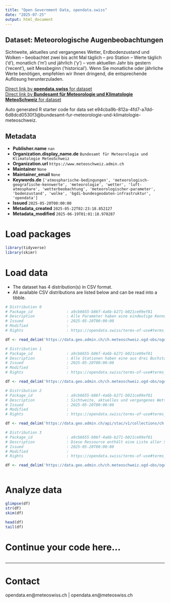 ```yaml
---
title: "Open Government Data, opendata.swiss"
date: "2025-07-25"
output: html_document
---
```


## Dataset: Meteorologische Augenbeobachtungen

Sichtweite, aktuelles und vergangenes Wetter, Erdbodenzustand und Wolken – beobachtet zwei bis acht Mal täglich – pro Station – Werte täglich ('d'), monatlich ('m') und jährlich ('y') – vom aktuellen Jahr bis gestern ('recent'), seit Messbeginn ('historical'). Wenn Sie monatliche oder jährliche Werte benötigen, empfehlen wir Ihnen dringend, die entsprechende Auflösung herunterzuladen.

[Direct link by **opendata.swiss** for dataset](https://opendata.swiss/de/dataset/meteorologische-augenbeobachtungen1)<br>
[Direct link by **Bundesamt für Meteorologie und Klimatologie MeteoSchweiz** for dataset](https://www.meteoschweiz.admin.ch/service-und-publikationen/service/open-data.html)

Auto generated R starter code for data set e94cba9b-812a-4fd7-a7dd-6d8dcd0530f3@bundesamt-fur-meteorologie-und-klimatologie-meteoschweiz.

## Metadata

- **Publisher.name** `nan`
- **Organization.display_name.de** `Bundesamt für Meteorologie und Klimatologie MeteoSchweiz`
- **Organization.url** `https://www.meteoschweiz.admin.ch`
- **Maintainer** `None`
- **Maintainer_email** `None`
- **Keywords.de** `['atmospharische-bedingungen', 'meteorologisch-geografische-kennwerte', 'meteorologie', 'wetter', 'luft-atmosphare', 'wetterbeobachtung', 'meteorologischer-parameter', 'bodenzustand', 'wolke', 'bgdi-bundesgeodaten-infrastruktur', 'opendata']`
- **Issued** `2025-05-20T00:00:00`
- **Metadata_created** `2025-05-22T02:23:18.852127`
- **Metadata_modified** `2025-06-19T01:01:18.970287`


# Load packages

```r

library(tidyverse)
library(skimr)

```

# Load data

-   The dataset has 4 distribution(s) in CSV format.
-   All available CSV distributions are listed below and can be read into a tibble.

```r

# Distribution 0
# Package_id               : a9cb6655-b86f-4a6b-b271-b021ce99ef81
# Description              : Alle Parameter haben eine eindeutige Kennung, die von der zeitlichen Auflösung abhängig ist. Diese Ressource enthält eine Liste aller Parameterkennungen mit Erläuterung, zeitlicher Auflösung, Datentyp und Masseinheit.
# Issued                   : 2025-05-20T00:00:00
# Modified                 : 
# Rights                   : https://opendata.swiss/terms-of-use#terms_by

df <- read_delim('https://data.geo.admin.ch/ch.meteoschweiz.ogd-obs/ogd-obs_meta_parameters.csv')

# Distribution 1
# Package_id               : a9cb6655-b86f-4a6b-b271-b021ce99ef81
# Description              : Alle Stationen haben eine aus drei Buchstaben bestehende Kennung (z.B. "BER" für "Bern/Zollikofen" oder "LUG" für "Lugano"). Diese Ressource enthält eine Liste aller Stationskennungen mit Namen, Kanton, Wigos ID, Stationstyp, Höhe, Koordinaten, Ausrichtung und URL der Stationsdetailseiten.
# Issued                   : 2025-05-20T00:00:00
# Modified                 : 
# Rights                   : https://opendata.swiss/terms-of-use#terms_by

df <- read_delim('https://data.geo.admin.ch/ch.meteoschweiz.ogd-obs/ogd-obs_meta_stations.csv')

# Distribution 2
# Package_id               : a9cb6655-b86f-4a6b-b271-b021ce99ef81
# Description              : Sichtweite, aktuelles und vergangenes Wetter, Erdbodenzustand und Wolken – beobachtet zwei bis acht Mal täglich – pro Station – Werte täglich ('d'), monatlich ('m') und jährlich ('y') – vom aktuellen Jahr bis gestern ('recent'), seit Messbeginn ('historical'). Wenn Sie monatliche oder jährliche Werte benötigen, empfehlen wir Ihnen dringend, die entsprechende Auflösung herunterzuladen.
# Issued                   : 2025-05-20T00:00:00
# Modified                 : 
# Rights                   : https://opendata.swiss/terms-of-use#terms_by

df <- read_delim('https://data.geo.admin.ch/api/stac/v1/collections/ch.meteoschweiz.ogd-obs')

# Distribution 3
# Package_id               : a9cb6655-b86f-4a6b-b271-b021ce99ef81
# Description              : Diese Ressource enthält eine Liste aller Stationen und Parameter mit Start- und Enddatum der Messungen.
# Issued                   : 2025-05-20T00:00:00
# Modified                 : 
# Rights                   : https://opendata.swiss/terms-of-use#terms_by

df <- read_delim('https://data.geo.admin.ch/ch.meteoschweiz.ogd-obs/ogd-obs_meta_datainventory.csv')



```

# Analyze data

```r

glimpse(df)
str(df)
skim(df)

head(df)
tail(df)

```

# Continue your code here...

```r

```

------------------------------------------------------------------------

# Contact

opendata.en@meteoswiss.ch | opendata.en@meteoswiss.ch
